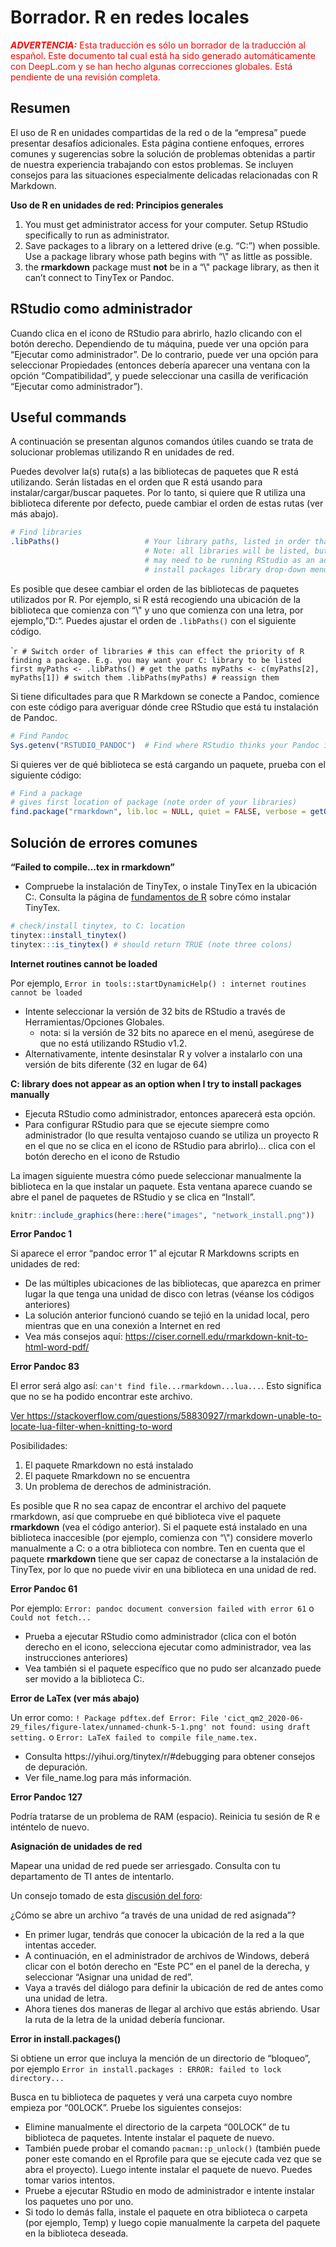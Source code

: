 
# Borrador. R en redes locales {#r-on-network-drives}

<span style="color: red;">**_ADVERTENCIA:_** Esta traducción es sólo un borrador de la traducción al español. Este documento tal cual está ha sido generado automáticamente con DeepL.com y se han hecho algunas correcciones globales. Está pendiente de una revisión completa. </span> 


<!-- ======================================================= -->
## Resumen {#overview-8}

El uso de R en unidades compartidas de la red o de la "empresa" puede presentar desafíos adicionales. Esta página contiene enfoques, errores comunes y sugerencias sobre la solución de problemas obtenidas a partir de nuestra experiencia trabajando con estos problemas. Se incluyen consejos para las situaciones especialmente delicadas relacionadas con R Markdown.


**Uso de R en unidades de red: Principios generales**

1) You must get administrator access for your computer. Setup RStudio specifically to run as administrator.  
2) Save packages to a library on a lettered drive (e.g. "C:") when possible. Use a package library whose path begins with "\\\" as little as possible.  
3) the **rmarkdown** package must **not** be in a "\\\" package library, as then it can't connect to TinyTex or Pandoc.  




## RStudio como administrador  {#rstudio-as-administrator}

Cuando clica en el icono de RStudio para abrirlo, hazlo clicando con el botón derecho. Dependiendo de tu máquina, puede ver una opción para "Ejecutar como administrador". De lo contrario, puede ver una opción para seleccionar Propiedades (entonces debería aparecer una ventana con la opción "Compatibilidad", y puede seleccionar una casilla de verificación "Ejecutar como administrador").




## Useful commands {#useful-commands}

A continuación se presentan algunos comandos útiles cuando se trata de solucionar problemas utilizando R en unidades de red.

Puedes devolver la(s) ruta(s) a las bibliotecas de paquetes que R está utilizando. Serán listadas en el orden que R está usando para instalar/cargar/buscar paquetes. Por lo tanto, si quiere que R utiliza una biblioteca diferente por defecto, puede cambiar el orden de estas rutas (ver más abajo). 

```r
# Find libraries
.libPaths()                   # Your library paths, listed in order that R installs/searches. 
                              # Note: all libraries will be listed, but to install to some (e.g. C:) you 
                              # may need to be running RStudio as an administrator (it won't appear in the 
                              # install packages library drop-down menu) 
```

Es posible que desee cambiar el orden de las bibliotecas de paquetes utilizados por R. Por ejemplo, si R está recogiendo una ubicación de la biblioteca que comienza con "\\\" y uno que comienza con una letra, por ejemplo, "D:". Puedes ajustar el orden de `.libPaths()` con el siguiente código. 

````r
# Switch order of libraries
# this can effect the priority of R finding a package. E.g. you may want your C: library to be listed first
myPaths <- .libPaths() # get the paths
myPaths <- c(myPaths[2], myPaths[1]) # switch them
.libPaths(myPaths) # reassign them
```

Si tiene dificultades para que R Markdown se conecte a Pandoc, comience con este código para averiguar dónde cree RStudio que está tu instalación de Pandoc. 

```r
# Find Pandoc
Sys.getenv("RSTUDIO_PANDOC")  # Find where RStudio thinks your Pandoc installation is
```

Si quieres ver de qué biblioteca se está cargando un paquete, prueba con el siguiente código:

```r
# Find a package
# gives first location of package (note order of your libraries)
find.package("rmarkdown", lib.loc = NULL, quiet = FALSE, verbose = getOption("verbose")) 
```



<!-- ======================================================= -->
## Solución de errores comunes {#troubleshooting-common-errors}


**"Failed to compile...tex in rmarkdown"**  

* Compruebe la instalación de TinyTex, o instale TinyTex en la ubicación C:. Consulta la página de [fundamentos de R](#r-basics) sobre cómo instalar TinyTex. 

```r
# check/install tinytex, to C: location
tinytex::install_tinytex()
tinytex:::is_tinytex() # should return TRUE (note three colons)
```


**Internet routines cannot be loaded**  

Por ejemplo, `Error in tools::startDynamicHelp() : internet routines cannot be loaded`  

* Intente seleccionar la versión de 32 bits de RStudio a través de Herramientas/Opciones Globales.
  * nota: si la versión de 32 bits no aparece en el menú, asegúrese de que no está utilizando RStudio v1.2.
* Alternativamente, intente desinstalar R y volver a instalarlo con una versión de bits diferente (32 en lugar de 64)


**C: library does not appear as an option when I try to install packages manually**

* Ejecuta RStudio como administrador, entonces aparecerá esta opción.
* Para configurar RStudio para que se ejecute siempre como administrador (lo que resulta ventajoso cuando se utiliza un proyecto R en el que no se clica en el icono de RStudio para abrirlo)... clica con el botón derecho en el icono de Rstudio

La imagen siguiente muestra cómo puede seleccionar manualmente la biblioteca en la que instalar un paquete. Esta ventana aparece cuando se abre el panel de paquetes de RStudio y se clica en "Install".

```r
knitr::include_graphics(here::here("images", "network_install.png"))
```

**Error Pandoc 1**  

Si aparece el error "pandoc error 1" al ejcutar R Markdowns scripts en unidades de red:

* De las múltiples ubicaciones de las bibliotecas, que aparezca en primer lugar la que tenga una unidad de disco con letras (véanse los códigos anteriores)
* La solución anterior funcionó cuando se tejió en la unidad local, pero mientras que en una conexión a Internet en red
* Vea más consejos aquí: [https://ciser.cornell.edu/rmarkdown-knit-to-html-word-pdf/](https://ciser.cornell.edu/rmarkdown-knit-to-html-word-pdf/)

**Error Pandoc 83** 

El error será algo así: `can't find file...rmarkdown...lua...`. Esto significa que no se ha podido encontrar este archivo.

[Ver https://stackoverflow.com/questions/58830927/rmarkdown-unable-to-locate-lua-filter-when-knitting-to-word](https://stackoverflow.com/questions/58830927/rmarkdown-unable-to-locate-lua-filter-when-knitting-to-word)

Posibilidades:

1.  El paquete Rmarkdown no está instalado
2.  El paquete Rmarkdown no se encuentra
3.  Un problema de derechos de administración.

Es posible que R no sea capaz de encontrar el archivo del paquete rmarkdown, así que compruebe en qué biblioteca vive el paquete **rmarkdown** (vea el código anterior). Si el paquete está instalado en una biblioteca inaccesible (por ejemplo, comienza con "\\\") considere moverlo manualmente a C: o a otra biblioteca con nombre. Ten en cuenta que el paquete **rmarkdown** tiene que ser capaz de conectarse a la instalación de TinyTex, por lo que no puede vivir en una biblioteca en una unidad de red.


**Error Pandoc 61**

Por ejemplo: `Error: pandoc document conversion failed with error 61`  o `Could not fetch...`  

* Prueba a ejecutar RStudio como administrador (clica con el botón derecho en el icono, selecciona ejecutar como administrador, vea las instrucciones anteriores)
* Vea también si el paquete específico que no pudo ser alcanzado puede ser movido a la biblioteca C:.


**Error de LaTex (ver más abajo)**

Un error como: `! Package pdftex.def Error: File 'cict_qm2_2020-06-29_files/figure-latex/unnamed-chunk-5-1.png' not found: using draft setting.` o `Error: LaTeX failed to compile file_name.tex.`  

* Consulta https://yihui.org/tinytex/r/#debugging para obtener consejos de depuración.
* Ver file_name.log para más información.

**Error Pandoc 127**

Podría tratarse de un problema de RAM (espacio). Reinicia tu sesión de R e inténtelo de nuevo.


**Asignación de unidades de red**

Mapear una unidad de red puede ser arriesgado. Consulta con tu departamento de TI antes de intentarlo.

Un consejo tomado de esta [discusión del foro](https://stackoverflow.com/questions/48161177/r-markdown-openbinaryfile-does-not-exist-no-such-file-or-directory/55616529?noredirect=1#comment97966859_55616529):

¿Cómo se abre un archivo "a través de una unidad de red asignada"?

* En primer lugar, tendrás que conocer la ubicación de la red a la que intentas acceder.
* A continuación, en el administrador de archivos de Windows, deberá clicar con el botón derecho en "Este PC" en el panel de la derecha, y seleccionar "Asignar una unidad de red".
* Vaya a través del diálogo para definir la ubicación de red de antes como una unidad de letra.
* Ahora tienes dos maneras de llegar al archivo que estás abriendo. Usar la ruta de la letra de la unidad debería funcionar.


**Error in install.packages()**  

Si obtiene un error que incluya la mención de un directorio de "bloqueo", por ejemplo `Error in install.packages : ERROR: failed to lock directory...`

Busca en tu biblioteca de paquetes y verá una carpeta cuyo nombre empieza por "00LOCK". Pruebe los siguientes consejos:

* Elimine manualmente el directorio de la carpeta "00LOCK" de tu biblioteca de paquetes. Intente instalar el paquete de nuevo.
* También puede probar el comando `pacman::p_unlock()` (también puede poner este comando en el Rprofile para que se ejecute cada vez que se abra el proyecto). Luego intente instalar el paquete de nuevo. Puedes tomar varios intentos.
* Pruebe a ejecutar RStudio en modo de administrador e intente instalar los paquetes uno por uno.
* Si todo lo demás falla, instale el paquete en otra biblioteca o carpeta (por ejemplo, Temp) y luego copie manualmente la carpeta del paquete en la biblioteca deseada.  






